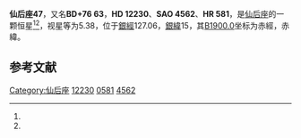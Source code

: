 {{Starbox begin
| name = 仙后座47
}}
{{Starbox observe
| epoch = [[J2000.0|J2000.0]]
| constell = [[仙后座|仙后座]]<ref name=SIMBAD>{{cite web
 | url=http://simbad.u-strasbg.fr/simbad/sim-id?Ident=HR+581
 | title=Pulsating variable Star
 | publisher=Centre de Données astronomiques de Strasbourg
 | work=SIMBAD
 | accessdate=2012-07-13
 | archive-date=2019-08-01
 | archive-url=https://web.archive.org/web/20190801030812/http://simbad.u-strasbg.fr/simbad/sim-id?Ident=HR+581
 | dead-url=no
 }}</ref><ref name=DATA>{{cite web
 | url=http://vizier.u-strasbg.fr/viz-bin/VizieR-5?-out.add=.&-source=5050&-corr=PK=HR&-out.max=9999&HR=581
 | title=VizieR Detailed Page
 | accessdate=2012-07-13
 | archive-date=2016-03-05
 | archive-url=https://web.archive.org/web/20160305025802/http://vizier.u-strasbg.fr/viz-bin/VizieR-5?-out.add=.&-source=5050&-corr=PK=HR&-out.max=9999&HR=581
 | dead-url=no
 }}</ref>
| 星官 = [[紫微垣|紫微垣]] [[五帝內座|五帝內座]]
| ra = {{RA|2|5|7.4}}<ref name=SIMBAD /><ref name=DATA />
| dec = {{DEC|+77|16|53}}<ref name=SIMBAD /><ref name=DATA />
| appmag_v = 5.38<ref name=SIMBAD /><ref name=DATA />
}}
{{Starbox character
| class = F0Vn<ref name=SIMBAD /><ref name=DATA />
| b-v = 0.31<ref name=SIMBAD /><ref name=DATA />
| u-b = 0.05<ref name=SIMBAD /><ref name=DATA />
| r-i = <ref name=SIMBAD /><ref name=DATA />
| variable = 
}}
{{Starbox astrometry
| radial_v = 0.05
| prop_mo_ra = -26
| parallax = 0.028
| p_error = 
}}
{{Starbox catalog
| names =BD+76 63，[[SAO星表|SAO]] 4562，[[HD星表|HD]] 12230，[[HR星表|HR]] 581}}
{{Starbox reference |Simbad=HR+581}}
{{Starbox end}}

'''仙后座47'''，又名'''BD+76 63'''，'''HD 12230'''、'''SAO 4562'''、'''HR 581'''，是[[仙后座|仙后座]]的一颗恒星<ref name=SIMBAD /><ref name=DATA />，视星等为5.38，位于[[銀道座標系|銀經]]127.06，[[銀道座標系|銀緯]]15，其[[B1900.0|B1900.0]]坐标为赤經{{RA|1|55|5.6}}，赤緯{{DEC|+76|15|3}}。

== 参考文献 ==
{{reflist}}

{{star-stub}}

{{仙后座恒星}}
[[Category:仙后座|Category:仙后座]]
[[Category:HD和HDE天體|12230]]
[[Category:HR天體|0581]]
[[Category:SAO天體|4562]]